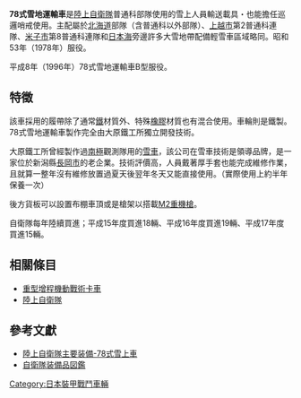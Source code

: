 {{Infobox Weapon
| name=78式雪地運輸車
|        image=[[File:Type78_Snow_car.JPG|280px]]
|      caption=78式雪地運輸車
|origin={{flagicon|JPN}} 日本
|type=履帶運輸車
<!-- 服役記錄 -->
|service= 1978年至今
|used_by={{flagicon|JPN}} 日本
|wars= 
<!-- 生產歷史 -->
|designer= 大原鐵工所
|design_date=1975年
|manufacturer=大原鐵工所
|unit_cost=
|production_date=1978年
|number= 52輛以上
|variants= B型
|is_vehicle=yes
|       length=5.20m 
|        width=2.49m
|       height=2.43m
|       weight=25噸
|   suspension=扭力軸
|   speed=45km/h
|        vehicle_range=
|      primary_armament=[[M2重機槍|M2重機槍]]
|    secondary_armament=
|       armour=防彈鋼板
|       engine=水冷8汽缸[[柴油引擎|柴油引擎]]
|           kW=
|         crew=2車員
|    engine_power= 175ps / 2800rpm
|        pw_ratio= 
|clearance=
}}
'''78式雪地運輸車'''是[[陸上自衛隊|陸上自衛隊]]普通科部隊使用的雪上人員輸送載具・也能擔任巡邏哨戒使用。主配屬於[[北海道|北海道]]部隊（含普通科以外部隊）、[[上越市|上越市]]第2普通科連隊、[[米子市|米子市]]第8普通科連隊和[[日本海|日本海]]旁邊許多大雪地帶配備輕雪車區域略同。昭和53年（1978年）服役。

平成8年（1996年）78式雪地運輸車B型服役。

== 特徵 ==
該車採用的履帶除了通常[[鐵|鐵]]材質外、特殊[[橡膠|橡膠]]材質也有混合使用。車輪則是鐵製。78式雪地運輸車製作完全由大原鐵工所獨立開發技術。

大原鐵工所曾經製作過[[南極|南極]]觀測隊用的[[雪車|雪車]]，該公司在雪車技術是領導品牌，是一家位於新潟縣[[長岡市|長岡市]]的老企業。技術評價高，人員戴著厚手套也能完成維修作業，且就算一整年沒有維修放置過夏天後翌年冬天又能直接使用。（實際使用上約半年保養一次）

後方貨板可以設置布棚車頂或是槍架以搭載[[M2重機槍|M2重機槍]]。

自衛隊每年陸續買進；平成15年度買進18輛、平成16年度買進19輛、平成17年度買進15輛。

== 相關條目 ==
* [[重型增程機動戰術卡車|重型增程機動戰術卡車]]
* [[陸上自衛隊|陸上自衛隊]]

== 參考文獻 ==
*[https://web.archive.org/web/20080327084138/http://www.mod.go.jp/gsdf/html/soubi/bottom/syaryou/kaisetu/78setujyo.html 陸上自衛隊主要装備-78式雪上車]
*[https://web.archive.org/web/20080930070939/http://rightwing.sakura.ne.jp/equipment/jgsdf/infantry/t78snowvehicle/t78snowvehicle.html 自衛隊装備品図鑑]
{{日本自衛隊戰鬥車輛}}

[[Category:日本裝甲戰鬥車輛|Category:日本裝甲戰鬥車輛]]
